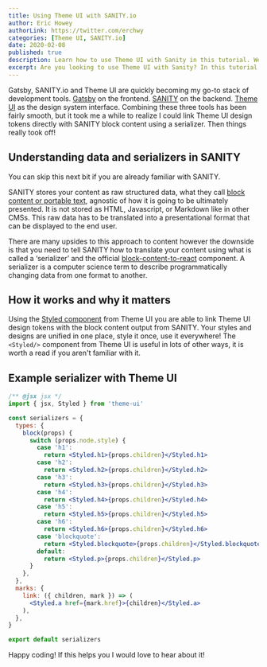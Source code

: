```yaml
---
title: Using Theme UI with SANITY.io
author: Eric Howey
authorLink: https://twitter.com/erchwy
categories: [Theme UI, SANITY.io]
date: 2020-02-08
published: true
description: Learn how to use Theme UI with Sanity in this tutorial. We'll cover how to set up Theme UI and Sanity, how to style your Sanity content using Theme UI.
excerpt: Are you looking to use Theme UI with Sanity? In this tutorial, we'll show you how to set up Theme UI and Sanity, and how to use Theme UI to style your Sanity content. We'll also walk you through creating a custom Theme UI preset for your Sanity project.
---
```


Gatsby, SANITY.io and Theme UI are quickly becoming my go-to stack of development tools. [Gatsby](https://www.gatsbyjs.org/) on the frontend. [SANITY](https://www.sanity.io/) on the backend. [Theme UI](https://theme-ui.com/) as the design system interface. Combining these three tools has been fairly smooth, but it took me a while to realize I could link Theme UI design tokens directly with SANITY block content using a serializer. Then things really took off!

## Understanding data and serializers in SANITY

You can skip this next bit if you are already familiar with SANITY.

SANITY stores your content as raw structured data, what they call [block content or portable text](https://www.sanity.io/docs/presenting-block-text), agnostic of how it is going to be ultimately presented. It is not stored as HTML, Javascript, or Markdown like in other CMSs. This raw data has to be translated into a presentational format that can be displayed to the end user.

There are many upsides to this approach to content however the downside is that you need to tell SANITY how to translate your content using what is called a ‘serializer’ and the official [block-content-to-react](https://github.com/sanity-io/block-content-to-react) component. A serializer is a computer science term to describe programmatically changing data from one format to another.

## How it works and why it matters

Using the [Styled component](https://theme-ui.com/styled) from Theme UI you are able to link Theme UI design tokens with the block content output from SANITY. Your styles and designs are unified in one place, style it once, use it everywhere! The `<Styled/>` component from Theme UI is useful in lots of other ways, it is worth a read if you aren't familiar with it.

## Example serializer with Theme UI

```jsx
/** @jsx jsx */
import { jsx, Styled } from 'theme-ui'

const serializers = {
  types: {
    block(props) {
      switch (props.node.style) {
        case 'h1':
          return <Styled.h1>{props.children}</Styled.h1>
        case 'h2':
          return <Styled.h2>{props.children}</Styled.h2>
        case 'h3':
          return <Styled.h3>{props.children}</Styled.h3>
        case 'h4':
          return <Styled.h4>{props.children}</Styled.h4>
        case 'h5':
          return <Styled.h5>{props.children}</Styled.h5>
        case 'h6':
          return <Styled.h6>{props.children}</Styled.h6>
        case 'blockquote':
          return <Styled.blockquote>{props.children}</Styled.blockquote>
        default:
          return <Styled.p>{props.children}</Styled.p>
      }
    },
  },
  marks: {
    link: ({ children, mark }) => (
      <Styled.a href={mark.href}>{children}</Styled.a>
    ),
  },
}

export default serializers
```

Happy coding! If this helps you I would love to hear about it!
